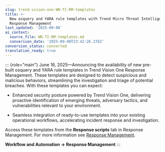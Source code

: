 ```yaml
---
slug: trend-vision-one-WN-TI-RM-templates
title: >-
  New osquery and YARA rule templates with Trend Micro Threat Intelligence for
  Response Management
last_updated: '2025-09-08'
ai_context:
  source_file: WN-TI-RM-templates.md
  conversion_date: '2025-09-08T23:42:26.276Z'
conversion_status: converted
translation_ready: true
---
```


::: {role="main"}
June 16, 2025—Announcing the availability of new pre-built osquery and YARA rule templates in Trend Vision One Response Management. These templates are designed to detect suspicious and malicious behaviors, streamlining the investigation and triage of potential breaches. With these templates you can expect:

- Enhanced security posture powered by Trend Vision One, delivering proactive identification of emerging threats, adversary tactics, and vulnerabilities relevant to your environment.

- Seamless integration of ready-to-use templates into your existing operational workflows, accelerating incident response and investigation.

Access these templates from the **Response scripts** tab in Response Management. For more information see [Response Management](response-management.mdx).

**Workflow and Automation → Response Management**
:::

